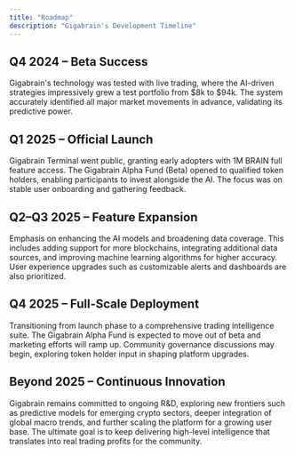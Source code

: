 ```yaml
---
title: "Roadmap"
description: "Gigabrain's Development Timeline"
---
```


## Q4 2024 – Beta Success
Gigabrain's technology was tested with live trading, where the AI-driven strategies impressively grew a test portfolio from $8k to $94k. The system accurately identified all major market movements in advance, validating its predictive power.

## Q1 2025 – Official Launch
Gigabrain Terminal went public, granting early adopters with 1M BRAIN full feature access. The Gigabrain Alpha Fund (Beta) opened to qualified token holders, enabling participants to invest alongside the AI. The focus was on stable user onboarding and gathering feedback.

## Q2–Q3 2025 – Feature Expansion
Emphasis on enhancing the AI models and broadening data coverage. This includes adding support for more blockchains, integrating additional data sources, and improving machine learning algorithms for higher accuracy. User experience upgrades such as customizable alerts and dashboards are also prioritized.

## Q4 2025 – Full-Scale Deployment
Transitioning from launch phase to a comprehensive trading intelligence suite. The Gigabrain Alpha Fund is expected to move out of beta and marketing efforts will ramp up. Community governance discussions may begin, exploring token holder input in shaping platform upgrades.

## Beyond 2025 – Continuous Innovation
Gigabrain remains committed to ongoing R&D, exploring new frontiers such as predictive models for emerging crypto sectors, deeper integration of global macro trends, and further scaling the platform for a growing user base. The ultimate goal is to keep delivering high-level intelligence that translates into real trading profits for the community. 